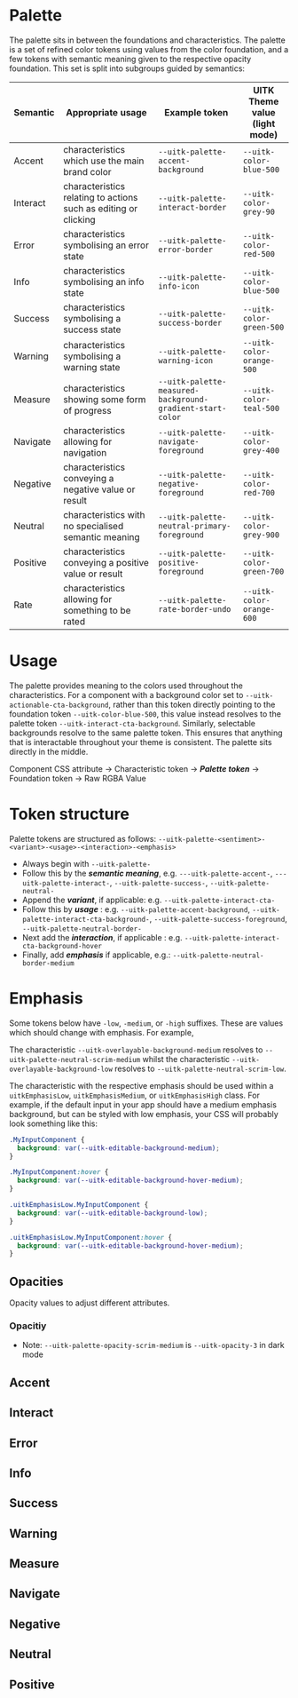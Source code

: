 
<Meta title="Documentation/Styles and Theming/Palette" />

# Palette

The palette sits in between the foundations and characteristics. The palette is a set of refined color tokens using values from the color foundation, and a few tokens with semantic meaning given to the respective opacity foundation. This set is split into subgroups guided by semantics:

| Semantic | Appropriate usage                                               | Example token                                             | UITK Theme value<br /> (light mode) |
| -------- | --------------------------------------------------------------- | --------------------------------------------------------- | ----------------------------------- |
| Accent   | characteristics which use the main brand color                  | `--uitk-palette-accent-background`                        | `--uitk-color-blue-500`             |
| Interact | characteristics relating to actions such as editing or clicking | `--uitk-palette-interact-border`                          | `--uitk-color-grey-90`              |
| Error    | characteristics symbolising an error state                      | `--uitk-palette-error-border`                             | `--uitk-color-red-500`              |
| Info     | characteristics symbolising an info state                       | `--uitk-palette-info-icon`                                | `--uitk-color-blue-500`             |
| Success  | characteristics symbolising a success state                     | `--uitk-palette-success-border`                           | `--uitk-color-green-500`            |
| Warning  | characteristics symbolising a warning state                     | `--uitk-palette-warning-icon`                             | `--uitk-color-orange-500`           |
| Measure  | characteristics showing some form of progress                   | `--uitk-palette-measured-background-gradient-start-color` | `--uitk-color-teal-500`             |
| Navigate | characteristics allowing for navigation                         | `--uitk-palette-navigate-foreground`                      | `--uitk-color-grey-400`             |
| Negative | characteristics conveying a negative value or result            | `--uitk-palette-negative-foreground`                      | `--uitk-color-red-700`              |
| Neutral  | characteristics with no specialised semantic meaning            | `--uitk-palette-neutral-primary-foreground`               | `--uitk-color-grey-900`             |
| Positive | characteristics conveying a positive value or result            | `--uitk-palette-positive-foreground`                      | `--uitk-color-green-700`            |
| Rate     | characteristics allowing for something to be rated              | `--uitk-palette-rate-border-undo`                         | `--uitk-color-orange-600`           |

# Usage

The palette provides meaning to the colors used throughout the characteristics. For a component with a background color set to `--uitk-actionable-cta-background`, rather than this token directly pointing to the foundation token `--uitk-color-blue-500`, this value instead resolves to the palette token `--uitk-interact-cta-background`. Similarly, selectable backgrounds resolve to the same palette token. This ensures that anything that is interactable throughout your theme is consistent. The palette sits directly in the middle.

Component CSS attribute &#8594; Characteristic token &#8594; **_Palette token_** &#8594; Foundation token &#8594; Raw RGBA Value

# Token structure

Palette tokens are structured as follows: `--uitk-palette-<sentiment>-<variant>-<usage>-<interaction>-<emphasis>`

- Always begin with `--uitk-palette-`
- Follow this by the **_semantic meaning_**, e.g. `---uitk-palette-accent-`, `---uitk-palette-interact-`, `--uitk-palette-success-`, `--uitk-palette-neutral-`
- Append the **_variant_**, if applicable: e.g. `--uitk-palette-interact-cta-`
- Follow this by **_usage_** : e.g. `--uitk-palette-accent-background`, `--uitk-palette-interact-cta-background-`, `--uitk-palette-success-foreground`, `--uitk-palette-neutral-border-`
- Next add the **_interaction_**, if applicable : e.g. `--uitk-palette-interact-cta-background-hover`
- Finally, add **_emphasis_** if applicable, e.g.: `--uitk-palette-neutral-border-medium`

# Emphasis

Some tokens below have `-low`, `-medium`, or `-high` suffixes. These are values which should change with emphasis. For example,

The characteristic `--uitk-overlayable-background-medium` resolves to `--uitk-palette-neutral-scrim-medium` whilst the characteristic `--uitk-overlayable-background-low` resolves to `--uitk-palette-neutral-scrim-low`.

The characteristic with the respective emphasis should be used within a `uitkEmphasisLow`, `uitkEmphasisMedium`, or `uitkEmphasisHigh` class. For example, if the default input in your app should have a medium emphasis background, but can be styled with low emphasis, your CSS will probably look something like this:

```css
.MyInputComponent {
  background: var(--uitk-editable-background-medium);
}

.MyInputComponent:hover {
  background: var(--uitk-editable-background-hover-medium);
}

.uitkEmphasisLow.MyInputComponent {
  background: var(--uitk-editable-background-low);
}

.uitkEmphasisLow.MyInputComponent:hover {
  background: var(--uitk-editable-background-hover-medium);
}
```

## Opacities

Opacity values to adjust different attributes.

### Opacitiy

<Canvas>
  <Story name="Opacities">
    <DocGrid>
      <OpacityBlock
        opacity="--uitk-opacity-3"
        cssVariable="--uitk-palette-opacity-background"
      />
      <OpacityBlock
        opacity="--uitk-opacity-2"
        cssVariable="--uitk-palette-opacity-border"
      />
      <OpacityBlock
        opacity="--uitk-opacity-1"
        cssVariable="--uitk-palette-opacity-border-readonly"
      />
      <OpacityBlock
        opacity="--uitk-opacity-3"
        cssVariable="--uitk-palette-opacity-foreground"
      />
      <OpacityBlock
        opacity="--uitk-opacity-4"
        cssVariable="--uitk-palette-opacity-scrim-medium"
      />
      <OpacityBlock
        opacity="--uitk-opacity-4"
        cssVariable="--uitk-palette-opacity-scrim-low"
      />
      <OpacityBlock
        opacity="--uitk-opacity-2"
        cssVariable="--uitk-palette-opacity-fill"
      />
      <OpacityBlock
        opacity="--uitk-opacity-2"
        cssVariable="--uitk-palette-opacity-stroke"
      />
    </DocGrid>
  </Story>
</Canvas>

- Note: `--uitk-palette-opacity-scrim-medium` is `--uitk-opacity-3` in dark mode

## Accent

<Canvas>
  <Story name="Accent">
    <DocGrid>
      <ColorBlock colorVar="--uitk-palette-accent-background" />
      <ColorBlock colorVar="--uitk-palette-accent-border" />
      <ColorBlock colorVar="--uitk-palette-accent-foreground" />
    </DocGrid>
  </Story>
</Canvas>

## Interact

<Canvas>
  <Story name="Interact">
    <DocGrid>
      <ColorBlock colorVar="--uitk-palette-interact-background-low" />
      <ColorBlock colorVar="--uitk-palette-interact-background-medium" />
      <ColorBlock colorVar="--uitk-palette-interact-background-high" />
      <ColorBlock colorVar="--uitk-palette-interact-background-disabled-medium" />
      <ColorBlock colorVar="--uitk-palette-interact-background-disabled-high" />
      <ColorBlock colorVar="--uitk-palette-interact-background-hover" />
      <ColorBlock colorVar="--uitk-palette-interact-background-active" />
      <ColorBlock colorVar="--uitk-palette-interact-background-blurSelected" />
      <ColorBlock colorVar="--uitk-palette-interact-border" />
      <ColorBlock colorVar="--uitk-palette-interact-border-hover" />
      <ColorBlock colorVar="--uitk-palette-interact-border-active" />
      <ColorBlock colorVar="--uitk-palette-interact-border-activeDisabled" />
      <ColorBlock colorVar="--uitk-palette-interact-border-disabled" />
      <ColorBlock colorVar="--uitk-palette-interact-border-readonly" />
      <ColorBlock colorVar="--uitk-palette-interact-foreground" />
      <ColorBlock colorVar="--uitk-palette-interact-foreground-active" />
      <ColorBlock colorVar="--uitk-palette-interact-foreground-blurSelected" />
      <ColorBlock colorVar="--uitk-palette-interact-foreground-disabled" />
      <ColorBlock colorVar="--uitk-palette-interact-foreground-hover" />
      <ColorBlock colorVar="--uitk-palette-interact-foreground-partial" />
      <ColorBlock colorVar="--uitk-palette-interact-foreground-partialDisabled" />
      <ColorBlock colorVar="--uitk-palette-interact-foreground-activeDisabled" />
      <ColorBlock colorVar="--uitk-palette-interact-cta-background" />
      <ColorBlock colorVar="--uitk-palette-interact-cta-background-hover" />
      <ColorBlock colorVar="--uitk-palette-interact-cta-background-active" />
      <ColorBlock colorVar="--uitk-palette-interact-cta-background-activeDisabled" />
      <ColorBlock colorVar="--uitk-palette-interact-cta-background-disabled" />
      <ColorBlock colorVar="--uitk-palette-interact-cta-foreground" />
      <ColorBlock colorVar="--uitk-palette-interact-cta-foreground-active" />
      <ColorBlock colorVar="--uitk-palette-interact-cta-foreground-activeDisabled" />
      <ColorBlock colorVar="--uitk-palette-interact-cta-foreground-disabled" />
      <ColorBlock colorVar="--uitk-palette-interact-cta-foreground-hover" />
      <ColorBlock colorVar="--uitk-palette-interact-primary-background" />
      <ColorBlock colorVar="--uitk-palette-interact-primary-background-hover" />
      <ColorBlock colorVar="--uitk-palette-interact-primary-background-active" />
      <ColorBlock colorVar="--uitk-palette-interact-primary-background-activeDisabled" />
      <ColorBlock colorVar="--uitk-palette-interact-primary-background-disabled" />
      <ColorBlock colorVar="--uitk-palette-interact-primary-foreground" />
      <ColorBlock colorVar="--uitk-palette-interact-primary-foreground-hover" />
      <ColorBlock colorVar="--uitk-palette-interact-primary-foreground-active" />
      <ColorBlock colorVar="--uitk-palette-interact-primary-foreground-activeDisabled" />
      <ColorBlock colorVar="--uitk-palette-interact-primary-foreground-disabled" />
      <ColorBlock colorVar="--uitk-palette-interact-secondary-background" />
      <ColorBlock colorVar="--uitk-palette-interact-secondary-background-hover" />
      <ColorBlock colorVar="--uitk-palette-interact-secondary-background-active" />
      <ColorBlock colorVar="--uitk-palette-interact-secondary-background-activeDisabled" />
      <ColorBlock colorVar="--uitk-palette-interact-secondary-background-disabled" />
      <ColorBlock colorVar="--uitk-palette-interact-secondary-foreground" />
      <ColorBlock colorVar="--uitk-palette-interact-secondary-foreground-hover" />
      <ColorBlock colorVar="--uitk-palette-interact-secondary-foreground-active" />
      <ColorBlock colorVar="--uitk-palette-interact-secondary-foreground-activeDisabled" />
      <ColorBlock colorVar="--uitk-palette-interact-secondary-foreground-disabled" />
    </DocGrid>
  </Story>
</Canvas>

## Error

<Canvas>
  <Story name="Error">
    <DocGrid>
      <ColorBlock colorVar="--uitk-palette-error-background-high" />
      <ColorBlock colorVar="--uitk-palette-error-border" />
      <ColorBlock colorVar="--uitk-palette-error-icon" />
    </DocGrid>
  </Story>
</Canvas>

## Info

<Canvas>
  <Story name="Info">
    <DocGrid>
      <ColorBlock colorVar="--uitk-palette-info-background-high" />
      <ColorBlock colorVar="--uitk-palette-info-border" />
      <ColorBlock colorVar="--uitk-palette-info-icon" />
    </DocGrid>
  </Story>
</Canvas>

## Success

<Canvas>
  <Story name="Success">
    <DocGrid>
      <ColorBlock colorVar="--uitk-palette-success-background-high" />
      <ColorBlock colorVar="--uitk-palette-success-border" />
      <ColorBlock colorVar="--uitk-palette-success-icon" />
    </DocGrid>
  </Story>
</Canvas>

## Warning

<Canvas>
  <Story name="Warning">
    <DocGrid>
      <ColorBlock colorVar="--uitk-palette-warning-background-high" />
      <ColorBlock colorVar="--uitk-palette-warning-border" />
      <ColorBlock colorVar="--uitk-palette-warning-icon" />
    </DocGrid>
  </Story>
</Canvas>

## Measure

<Canvas>
  <Story name="Measure">
    <DocGrid>
      <ColorBlock colorVar="--uitk-palette-measured-background" />
      <ColorBlock colorVar="--uitk-palette-measured-background-disabled" />
      <ColorBlock colorVar="--uitk-palette-measured-foreground" />
      <ColorBlock colorVar="--uitk-palette-measured-foreground-active" />
      <ColorBlock colorVar="--uitk-palette-measured-foreground-activeDisabled" />
      <ColorBlock colorVar="--uitk-palette-measured-foreground-disabled" />
      <ColorBlock colorVar="--uitk-palette-measured-border" />
      <ColorBlock colorVar="--uitk-palette-measured-border-disabled" />
      <ColorBlock colorVar="--uitk-palette-measured-fill" />
      <ColorBlock colorVar="--uitk-palette-measured-fill-disabled" />
    </DocGrid>
  </Story>
</Canvas>

## Navigate

<Canvas>
  <Story name="Navigate">
    <DocGrid>
      <ColorBlock colorVar="--uitk-palette-navigate-background-low" />
      <ColorBlock colorVar="--uitk-palette-navigate-background-medium" />
      <ColorBlock colorVar="--uitk-palette-navigate-background-high" />
      <ColorBlock colorVar="--uitk-palette-navigate-background-hover-low" />
      <ColorBlock colorVar="--uitk-palette-navigate-background-hover-medium" />
      <ColorBlock colorVar="--uitk-palette-navigate-background-hover-high" />
      <ColorBlock colorVar="--uitk-palette-navigate-background-active-low" />
      <ColorBlock colorVar="--uitk-palette-navigate-background-active-medium" />
      <ColorBlock colorVar="--uitk-palette-navigate-background-active-high" />
      <ColorBlock colorVar="--uitk-palette-navigate-foreground" />
      <ColorBlock colorVar="--uitk-palette-navigate-foreground-hover" />
      <ColorBlock colorVar="--uitk-palette-navigate-indicator-active" />
      <ColorBlock colorVar="--uitk-palette-navigate-indicator-hover" />
    </DocGrid>
  </Story>
</Canvas>

## Negative

<Canvas>
  <Story name="Negative">
    <DocGrid>
      <ColorBlock colorVar="--uitk-palette-negative-foreground" />
    </DocGrid>
  </Story>
</Canvas>

## Neutral

<Canvas>
  <Story name="Neutral">
    <DocGrid>
      <ColorBlock colorVar="--uitk-palette-neutral-background-high" />
      <ColorBlock colorVar="--uitk-palette-neutral-background-low" />
      <ColorBlock colorVar="--uitk-palette-neutral-background-medium" />
      <ColorBlock colorVar="--uitk-palette-neutral-border-low" />
      <ColorBlock colorVar="--uitk-palette-neutral-border-medium" />
      <ColorBlock colorVar="--uitk-palette-neutral-border-high" />
      <ColorBlock colorVar="--uitk-palette-neutral-border-disabled-low" />
      <ColorBlock colorVar="--uitk-palette-neutral-border-disabled-medium" />
      <ColorBlock colorVar="--uitk-palette-neutral-border-disabled-high" />
      <ColorBlock colorVar="--uitk-palette-neutral-highlight" />
      <ColorBlock colorVar="--uitk-palette-neutral-scrim-low" />
      <ColorBlock colorVar="--uitk-palette-neutral-scrim-medium" />
      <ColorBlock colorVar="--uitk-palette-neutral-cta-border" />
      <ColorBlock colorVar="--uitk-palette-neutral-primary-border" />
      <ColorBlock colorVar="--uitk-palette-neutral-primary-foreground" />
      <ColorBlock colorVar="--uitk-palette-neutral-primary-foreground-disabled" />
      <ColorBlock colorVar="--uitk-palette-neutral-secondary-foreground" />
      <ColorBlock colorVar="--uitk-palette-neutral-secondary-foreground-disabled" />
    </DocGrid>
  </Story>
</Canvas>

## Positive

<Canvas>
  <Story name="Positive">
    <DocGrid>
      <ColorBlock colorVar="--uitk-palette-positive-foreground" />
    </DocGrid>
  </Story>
</Canvas>
